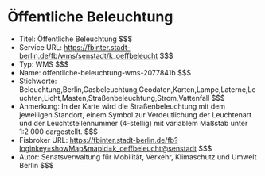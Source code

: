 # Öffentliche Beleuchtung
- Titel: Öffentliche Beleuchtung $$$
- Service URL: https://fbinter.stadt-berlin.de/fb/wms/senstadt/k_oeffbeleucht $$$
- Typ: WMS $$$
- Name: offentliche-beleuchtung-wms-2077841b $$$
- Stichworte: Beleuchtung,Berlin,Gasbeleuchtung,Geodaten,Karten,Lampe,Laterne,Leuchten,Licht,Masten,Straßenbeleuchtung,Strom,Vattenfall $$$
- Anmerkung: In der Karte wird die Straßenbeleuchtung mit dem jeweiligen Standort, einem Symbol zur Verdeutlichung der Leuchtenart und der Leuchtstellennummer (4-stellig) mit variablem Maßstab unter 1:2 000 dargestellt. $$$
- Fisbroker URL: https://fbinter.stadt-berlin.de/fb?loginkey=showMap&mapId=k_oeffbeleucht@senstadt $$$
- Autor: Senatsverwaltung für Mobilität, Verkehr, Klimaschutz und Umwelt Berlin $$$

